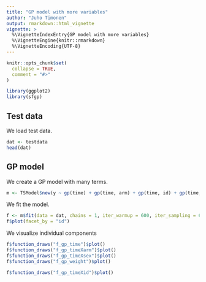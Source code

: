 ```yaml
---
title: "GP model with more variables"
author: "Juho Timonen"
output: rmarkdown::html_vignette
vignette: >
  %\VignetteIndexEntry{GP model with more variables}
  %\VignetteEngine{knitr::rmarkdown}
  %\VignetteEncoding{UTF-8}
---
```


```r
knitr::opts_chunk$set(
  collapse = TRUE,
  comment = "#>"
)
```

```r
library(ggplot2)
library(sfgp)
```

## Test data

We load test data.
```r
dat <- testdata
head(dat)
```

## GP model

We create a GP model with many terms.

```r
m <- TSModel$new(y ~ gp(time) + gp(time, arm) + gp(time, id) + gp(time, sex) + gp(weight))
```


We fit the model.
```r
f <- m$fit(data = dat, chains = 1, iter_warmup = 600, iter_sampling = 600)
f$plot(facet_by = "id")
```

We visualize individual components
```r
f$function_draws("f_gp_time")$plot()
f$function_draws("f_gp_timeXarm")$plot()
f$function_draws("f_gp_timeXsex")$plot()
f$function_draws("f_gp_weight")$plot()
```

```r
f$function_draws("f_gp_timeXid")$plot()
```


